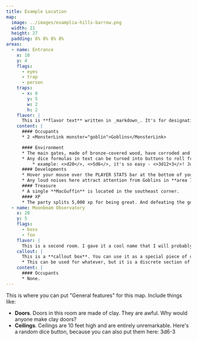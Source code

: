 ```yaml
---
title: Example Location
map:
  image: ../images/examplia-hills-barrow.png
  width: 21
  height: 27
  padding: 8% 8% 8% 8%
areas:
  - name: Entrance
    x: 10
    y: 4
    flags:
      - eyes
      - trap
      - person
    traps:
      - x: 8
        y: 5
        w: 2
        h: 2
    flavor: |
      This is **flavor text** written in _markdown_. It's for designating what text to read aloud to your players, for example "Dust and spiders lurk here, where adventurers are seldom seen."
    content: |
      #### Occupants
      * 2 <MonsterLink monster="goblin">Goblins</MonsterLink>

      #### Environment
      * The main gates, made of bronze-covered wood, have corroded and collapsed.
      * Any dice formulas in text can be turned into buttons to roll from!
          * example: <>d20</>, <>5d6</>, it's so easy - <>3d12+3</>! Just wrap them in Dice tags (ex: `<>2d6</>`).
      #### Developments
      * Hover your mouse over the PLAYER STATS bar at the bottom of your screen. Your players' info will be displayed. Right now it's just their Passive Perception, but I'll put more here soon.
      * Any loud noises here attract attention from Goblins in **area 7**.
      #### Treasure
      * A single **MacGuffin** is located in the southeast corner.
      #### XP
      * The party splits 5,000 xp for being great. And defeating the goblins.
  - name: Moonbeam Observatory
    x: 20
    y: 5
    flags:
      - boss
      - foo
    flavor: |
      This is a second room. I gave it a cool name that I will probably use for an actual game. This room is filled with old telescopes, several of which are in disrepair. A single one in the center of the room is trained on the window in the northern wall. In the window a craggy moon is perfectly framed in the night sky.
    callout: |
      This is a **callout box**. You can use it as a special piece of content that instructs you how to handle a particular device within this location (ex: "What the goblins know" or "Roleplaying the Fireball Wizard").
      * This can be used for whatever, but it is a discrete section of content.
    content: |
      #### Occupants
      * None.
---
```


This is where you can put "General features" for this map. Include things like:

- **Doors**. Doors in this room are made of clay. They are awful. Why would anyone make clay doors?
- **Ceilings**. Ceilings are 10 feet high and are entirely unremarkable. Here's a random dice button, because you can also put them here: <Dice>3d6-3</Dice>
